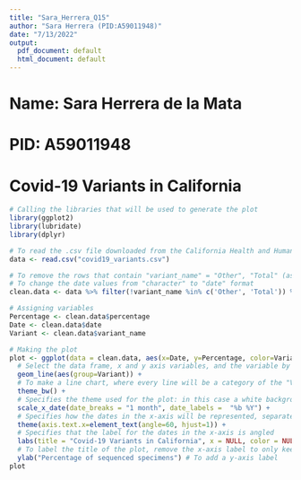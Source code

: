 ```yaml
---
title: "Sara_Herrera_Q15"
author: "Sara Herrera (PID:A59011948)"
date: "7/13/2022"
output:
  pdf_document: default
  html_document: default
---
```


# Name: Sara Herrera de la Mata
# PID: A59011948

# Covid-19 Variants in California

```r
# Calling the libraries that will be used to generate the plot
library(ggplot2)
library(lubridate)
library(dplyr)
```

```r
# To read the .csv file downloaded from the California Health and Human Services (CHHS) open data site
data <- read.csv("covid19_variants.csv")
```

```r
# To remove the rows that contain "variant_name" = "Other", "Total" (as they're not included in the plot)
# To change the date values from "character" to "date" format
clean.data <- data %>% filter(!variant_name %in% c('Other', 'Total')) %>% mutate(date = as.Date(date))
```

```r
# Assigning variables
Percentage <- clean.data$percentage
Date <- clean.data$date
Variant <- clean.data$variant_name
```

```r
# Making the plot
plot <- ggplot(data = clean.data, aes(x=Date, y=Percentage, color=Variant)) +
  # Select the data frame, x and y axis variables, and the variable by which the data will be colored by
  geom_line(aes(group=Variant)) +
  # To make a line chart, where every line will be a category of the "Variant" column, meaning a different Covid-19 variant
  theme_bw() +
  # Specifies the theme used for the plot: in this case a white background and thin grey grid lines
  scale_x_date(date_breaks = "1 month", date_labels =  "%b %Y") +
  # Specifies how the dates in the x-axis will be represented, separated by 1 month gaps, and with the label month (in letters abbreviated) and year
  theme(axis.text.x=element_text(angle=60, hjust=1)) +
  # Specifies that the label for the dates in the x-axis is angled
  labs(title = "Covid-19 Variants in California", x = NULL, color = NULL, caption = "Data Source: <https://www.cdph.ca.gov/>") +
  # To label the title of the plot, remove the x-axis label to only keep the dates, remove the label of the variants to only keep the name of each variant next to each associated color, and to add a caption at the bottom of the plot
  ylab("Percentage of sequenced specimens") # To add a y-axis label 
plot
```
